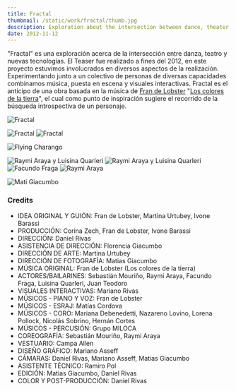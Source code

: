 ```yaml
---
title: Fractal
thumbnail: /static/work/fractal/thumb.jpg
description: Exploration about the intersection between dance, theater and technology.
date: 2012-11-12
---
```


"Fractal" es una exploración acerca de la intersección entre danza, teatro y nuevas tecnologías.
El Teaser fue realizado a fines del 2012, en este proyecto estuvimos involucrados en diversos aspectos de la realización. Experimentando junto a un colectivo de personas de diversas capacidades combinamos música, puesta en escena y visuales interactivas. Fractal es el anticipo de una obra basada en la música de [Fran de Lobster](https://www.instagram.com/frandelobster/) "[Los colores de la tierra](https://frandelobster.bandcamp.com/album/los-colores-de-la-tierra)", el cual como punto de inspiración sugiere el recorrido de la búsqueda introspectiva de un personaje.

<p>
  <img src="/static/work/fractal/charango-04.jpg" alt="Fractal" />
</p>

<div className="grid gap-4 md:grid-cols-2">
  <img src="/static/work/fractal/charango-05.jpg" alt="Fractal" />
  <img src="/static/work/fractal/charango-03.jpg" alt="Fractal" />
</div>

<p>
  <img src="/static/work/fractal/charango-01.jpg" alt="Flying Charango" />
</p>

<div className="grid gap-4 md:grid-cols-2">
  <img src="/static/work/fractal/charango-06.jpg" alt="Raymi Araya y Luisina Quarleri" />
  <img src="/static/work/fractal/charango-07.jpg" alt="Raymi Araya y Luisina Quarleri" />
  <img src="/static/work/fractal/charango-08.jpg" alt="Facundo Fraga" />
  <img src="/static/work/fractal/charango-09.jpg" alt="Raymi Araya" />
</div>

<p>
  <img src="/static/work/fractal/charango-10.jpg" alt="Mati Giacumbo" />
</p>

### Credits

- IDEA ORIGINAL Y GUIÓN: Fran de Lobster, Martina Urtubey, Ivone Barassi
- PRODUCCIÓN: Corina Zech, Fran de Lobster, Ivone Barassi
- DIRECCIÓN: Daniel Rivas
- ASISTENCIA DE DIRECCIÓN: Florencia Giacumbo
- DIRECCIÓN DE ARTE: Martina Urtubey
- DIRECCIÓN DE FOTOGRAFÍA: Matias Giacumbo
- MÚSICA ORIGINAL: Fran de Lobster (Los colores de la tierra)
- ACTORES/BAILARINES: Sebastián Mouriño, Raymi Araya, Facundo Fraga, Luisina Quarleri, Juan Teodoro
- VISUALES INTERACTIVAS: Mariano Rivas
- MÚSICOS - PIANO Y VOZ: Fran de Lobster
- MÚSICOS - ESRAJ: Matías Cordova
- MÚSICOS - CORO: Mariana Debenedetti, Nazareno Lovino, Lorena Pollock, Nicolás Sobrino, Hernán Cortes
- MÚSICOS - PERCUSIÓN: Grupo MILOCA
- COREOGRAFÍA: Sebastián Mouriño, Raymi Araya
- VESTUARIO: Campa Allen
- DISEÑO GRÁFICO: Mariano Asseff
- CÁMARAS: Daniel Rivas, Mariano Asseff, Matias Giacumbo
- ASISTENTE TÉCNICO: Ramiro Pol
- EDICIÓN: Matias Giacumbo, Daniel Rivas
- COLOR Y POST-PRODUCCIÓN: Daniel Rivas
